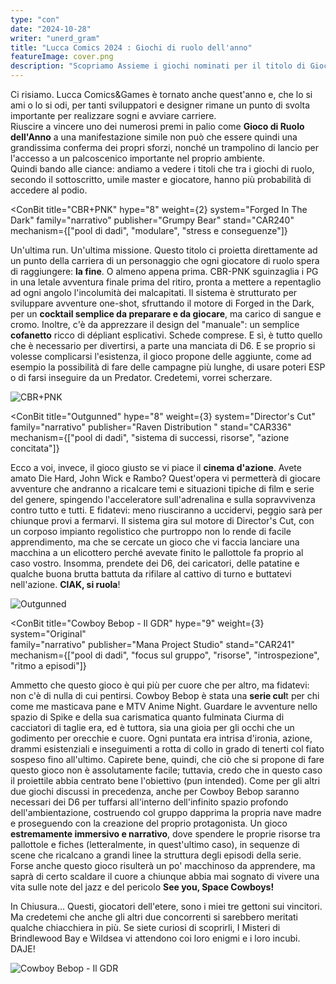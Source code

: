 ```yaml
---
type: "con"
date: "2024-10-28"
writer: "unerd_gram"
title: "Lucca Comics 2024 : Giochi di ruolo dell'anno"
featureImage: cover.png
description: "Scopriamo Assieme i giochi nominati per il titolo di Gioco di ruolo dell'Anno 2024"
---
```


<FundingIntro>
  Ci risiamo. Lucca Comics&Games è tornato anche quest'anno e, che lo si ami o lo si odi, per tanti sviluppatori e
  designer rimane un punto di svolta importante per realizzare sogni e avviare carriere.
  <br />
  Riuscire a vincere uno dei numerosi premi in palio come <strong>Gioco di Ruolo dell'Anno</strong> a una manifestazione
  simile non può che essere quindi una grandissima conferma dei propri sforzi, nonché un trampolino di lancio per
  l'accesso a un palcoscenico importante nel proprio ambiente.
  <br />
  Quindi bando alle ciance: andiamo a vedere i titoli che tra i giochi di ruolo, secondo il sottoscritto, umile master e
  giocatore, hanno più probabilità di accedere al podio.
  <br />
</FundingIntro>

<ConBit
  title="CBR+PNK"
  hype="8"
  weight={2}
  system="Forged In The Dark"
  family="narrativo"
  publisher="Grumpy Bear"
  stand="CAR240"
  mechanism={["pool di dadi", "modulare", "stress e conseguenze"]}
>
  Un'ultima run. Un'ultima missione. Questo titolo ci proietta direttamente ad un punto della carriera di un personaggio
  che ogni giocatore di ruolo spera di raggiungere: <strong>la fine</strong>. O almeno appena prima. CBR-PNK sguinzaglia
  i PG in una letale avventura finale prima del ritiro, pronta a mettere a repentaglio ad ogni angolo l'incolumità dei
  malcapitati. Il sistema è strutturato per sviluppare avventure one-shot, sfruttando il motore di Forged in the Dark,
  per un <strong>cocktail semplice da preparare e da giocare</strong>, ma carico di sangue e cromo. Inoltre, c'è da
  apprezzare il design del "manuale": un semplice <strong>cofanetto</strong> ricco di dépliant esplicativi. Schede
  comprese. E sì, è tutto quello che è necessario per divertirsi, a parte una manciata di D6. E se proprio si volesse
  complicarsi l'esistenza, il gioco propone delle aggiunte, come ad esempio la possibilità di fare delle campagne più
  lunghe, di usare poteri ESP o di farsi inseguire da un Predator. Credetemi, vorrei scherzare.
</ConBit>

<img src="cbrpnk.jpg?t=1" alt="CBR+PNK" />

<ConBit
  title="Outgunned"
  hype="8"
  weight={3}
  system="Director's Cut"
  family="narrativo"
  publisher="Raven Distribution "
  stand="CAR336"
  mechanism={["pool di dadi", "sistema di successi, risorse", "azione concitata"]}
>
  Ecco a voi, invece, il gioco giusto se vi piace il <strong>cinema d'azione</strong>. Avete amato Die Hard, John Wick e
  Rambo? Quest'opera vi permetterà di giocare avventure che andranno a ricalcare temi e situazioni tipiche di film e
  serie del genere, spingendo l'acceleratore sull'adrenalina e sulla sopravvivenza contro tutto e tutti. E fidatevi:
  meno riusciranno a uccidervi, peggio sarà per chiunque provi a fermarvi. Il sistema gira sul motore di Director's Cut,
  con un corposo impianto regolistico che purtroppo non lo rende di facile apprendimento, ma che se cercate un gioco che
  vi faccia lanciare una macchina a un elicottero perché avevate finito le pallottole fa proprio al caso vostro.
  Insomma, prendete dei D6, dei caricatori, delle patatine e qualche buona brutta battuta da rifilare al cattivo di
  turno e buttatevi nell'azione. <strong>CIAK, si ruola</strong>!
</ConBit>

<img src="outgunned.jpg?t=1" alt="Outgunned" />

<ConBit
  title="Cowboy Bebop - Il GDR"
  hype="9"
  weight={3}
  system="Original"  
  family="narrativo"
  publisher="Mana Project Studio"
  stand="CAR241"
  mechanism={["pool di dadi", "focus sul gruppo", "risorse", "introspezione", "ritmo a episodi"]}
>
Ammetto che questo gioco è qui più per cuore che per altro, ma fidatevi: non c'è di nulla di cui pentirsi. 
Cowboy Bebop è stata una <strong>serie cul</strong>t per chi come me masticava pane e MTV Anime Night.
Guardare le avventure nello spazio di Spike e della sua carismatica quanto fulminata Ciurma di cacciatori di taglie era, ed è tuttora, sia una gioia per gli occhi che un godimento per orecchie e cuore.
Ogni puntata era intrisa d'ironia, azione, drammi esistenziali e inseguimenti a rotta di collo in grado di tenerti col fiato sospeso fino all'ultimo.
Capirete bene, quindi, che ciò che si propone di fare questo gioco non è assolutamente facile;  tuttavia, credo che in questo caso il proiettile abbia centrato bene l'obiettivo (pun intended).
Come per gli altri due giochi discussi in precedenza, anche per Cowboy Bebop saranno necessari dei D6 per tuffarsi all'interno dell'infinito spazio profondo dell'ambientazione, costruendo col gruppo dapprima la propria nave madre e proseguendo con la creazione del proprio protagonista.
Un gioco <strong>estremamente immersivo e narrativo</strong>, dove spendere le proprie risorse tra pallottole e fiches (letteralmente, in quest'ultimo caso), in sequenze di scene che ricalcano a grandi linee la struttura degli episodi della serie.
Forse anche questo gioco risulterà un po' macchinoso da apprendere, ma saprà di certo scaldare il cuore a chiunque abbia mai sognato di vivere una vita sulle note del jazz e del pericolo 
<strong>See you, Space Cowboys!</strong>

In Chiusura...
Questi, giocatori dell'etere, sono i miei tre gettoni sui vincitori.
Ma credetemi che anche gli altri due concorrenti si sarebbero meritati qualche chiacchiera in più.
Se siete curiosi di scoprirli, I Misteri di Brindlewood Bay e Wildsea vi attendono coi loro enigmi e i loro incubi.
DAJE!

</ConBit>

<img src="cowboybeepop.jpg?t=1" alt="Cowboy Bebop - Il GDR" />
